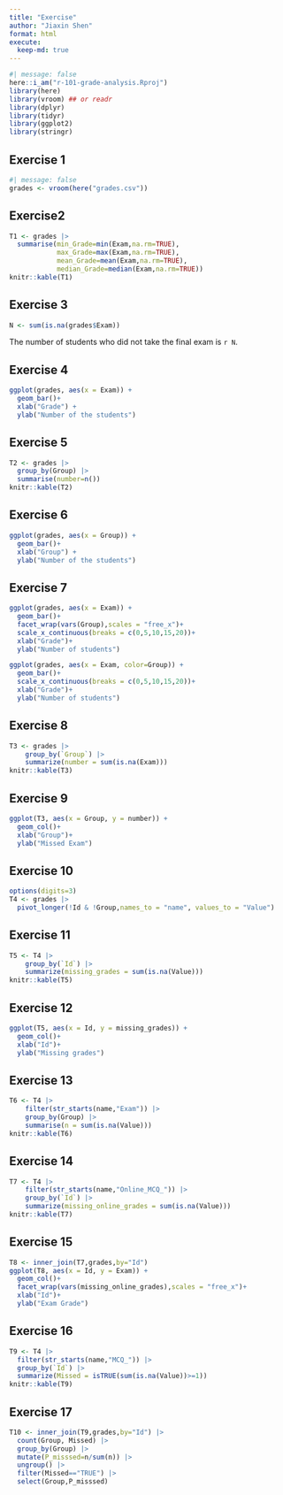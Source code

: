 ```yaml
---
title: "Exercise"
author: "Jiaxin Shen"
format: html
execute: 
  keep-md: true
---
```


```r
#| message: false
here::i_am("r-101-grade-analysis.Rproj")
library(here)
library(vroom) ## or readr
library(dplyr)
library(tidyr)
library(ggplot2)
library(stringr)
```

## Exercise 1

```r
#| message: false
grades <- vroom(here("grades.csv"))
```

## Exercise2

```r
T1 <- grades |>
  summarise(min_Grade=min(Exam,na.rm=TRUE),
            max_Grade=max(Exam,na.rm=TRUE),
            mean_Grade=mean(Exam,na.rm=TRUE),
            median_Grade=median(Exam,na.rm=TRUE))
knitr::kable(T1)
```

## Exercise 3

```r
N <- sum(is.na(grades$Exam))
```
The number of students who did not take the final exam is  `r N`.

## Exercise 4
```r
ggplot(grades, aes(x = Exam)) +
  geom_bar()+
  xlab("Grade") +
  ylab("Number of the students")
```

## Exercise 5
```r
T2 <- grades |>
  group_by(Group) |>
  summarise(number=n())
knitr::kable(T2)
```

## Exercise 6
```r
ggplot(grades, aes(x = Group)) +
  geom_bar()+
  xlab("Group") +
  ylab("Number of the students")
```

## Exercise 7
```r
ggplot(grades, aes(x = Exam)) +
  geom_bar()+
  facet_wrap(vars(Group),scales = "free_x")+
  scale_x_continuous(breaks = c(0,5,10,15,20))+
  xlab("Grade")+
  ylab("Number of students")
```

```r
ggplot(grades, aes(x = Exam, color=Group)) +
  geom_bar()+
  scale_x_continuous(breaks = c(0,5,10,15,20))+
  xlab("Grade")+
  ylab("Number of students")
```

## Exercise 8
```r
T3 <- grades |> 
    group_by(`Group`) |>
    summarize(number = sum(is.na(Exam)))
knitr::kable(T3)
```

## Exercise 9
```r
ggplot(T3, aes(x = Group, y = number)) +
  geom_col()+
  xlab("Group")+
  ylab("Missed Exam")
```

## Exercise 10
```r
options(digits=3)
T4 <- grades |>
  pivot_longer(!Id & !Group,names_to = "name", values_to = "Value")
```

## Exercise 11
```r
T5 <- T4 |> 
    group_by(`Id`) |>
    summarize(missing_grades = sum(is.na(Value)))
knitr::kable(T5)
```

## Exercise 12
```r
ggplot(T5, aes(x = Id, y = missing_grades)) +
  geom_col()+
  xlab("Id")+
  ylab("Missing grades")
```

## Exercise 13
```r
T6 <- T4 |> 
    filter(str_starts(name,"Exam")) |>
    group_by(Group) |>  
    summarise(n = sum(is.na(Value)))
knitr::kable(T6)
```

## Exercise 14
```r
T7 <- T4 |> 
    filter(str_starts(name,"Online_MCQ_")) |>
    group_by(`Id`) |>
    summarize(missing_online_grades = sum(is.na(Value)))
knitr::kable(T7)
```

## Exercise 15
```r
T8 <- inner_join(T7,grades,by="Id")
ggplot(T8, aes(x = Id, y = Exam)) +
  geom_col()+
  facet_wrap(vars(missing_online_grades),scales = "free_x")+
  xlab("Id")+
  ylab("Exam Grade")
```

## Exercise 16
```r
T9 <- T4 |>
  filter(str_starts(name,"MCQ_")) |>
  group_by(`Id`) |>
  summarize(Missed = isTRUE(sum(is.na(Value))>=1))
knitr::kable(T9)
```

## Exercise 17
```r
T10 <- inner_join(T9,grades,by="Id") |>
  count(Group, Missed) |>
  group_by(Group) |>
  mutate(P_misssed=n/sum(n)) |>
  ungroup() |>
  filter(Missed=="TRUE") |>
  select(Group,P_misssed)
```
